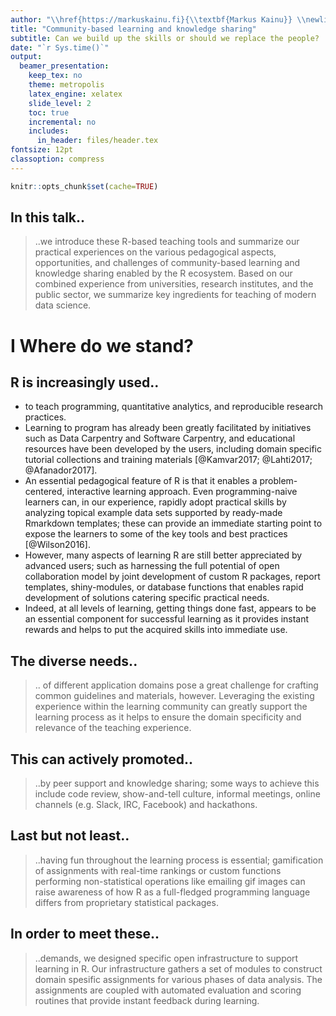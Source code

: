 ```yaml
---
author: "\\href{https://markuskainu.fi}{\\textbf{Markus Kainu}} \\newline \\href{https://ropengov.github.io}{ropengov.github.io} \\newline \\href{http://www.kela.fi/web/en/contact-us-research}{The Social Insurance Institution of Finland}" 
title: "Community-based learning and knowledge sharing"
subtitle: Can we build up the skills or should we replace the people? 
date: "`r Sys.time()`"
output:
  beamer_presentation:
    keep_tex: no
    theme: metropolis
    latex_engine: xelatex
    slide_level: 2
    toc: true
    incremental: no
    includes:
      in_header: files/header.tex
fontsize: 12pt
classoption: compress
---
```


```r
knitr::opts_chunk$set(cache=TRUE)
```


## In this talk..

>..we introduce these R-based teaching tools and summarize our practical experiences on the various pedagogical aspects, opportunities, and challenges of community-based learning and knowledge sharing enabled by the R ecosystem. Based on our combined experience from universities, research institutes, and the public sector, we summarize key ingredients for teaching of modern data science. 


# I Where do we stand? 

## R is increasingly used..

- to teach programming, quantitative analytics, and reproducible research practices. 
- Learning to program has already been greatly facilitated by initiatives such as Data Carpentry and Software Carpentry, and educational resources have been developed by the users, including domain specific tutorial collections and training materials [@Kamvar2017; @Lahti2017; @Afanador2017]. 
- An essential pedagogical feature of R is that it enables a problem-centered, interactive learning approach. Even programming-naive learners can, in our experience, rapidly adopt practical skills by analyzing topical example data sets supported by ready-made Rmarkdown templates; these can provide an immediate starting point to expose the learners to some of the key tools and best practices [@Wilson2016]. 
- However, many aspects of learning R are still better appreciated by advanced users; such as harnessing the full potential of open collaboration model by joint development of custom R packages, report templates, shiny-modules, or database functions that enables rapid development of solutions catering specific practical needs. 
- Indeed, at all levels of learning, getting things done fast, appears to be an essential component for successful learning as it provides instant rewards and helps to put the acquired skills into immediate use. 
 

## The diverse needs..

>.. of different application domains pose a great challenge for crafting common guidelines and materials, however. Leveraging the existing experience within the learning community can greatly support the learning process as it helps to ensure the domain specificity and relevance of the teaching experience. 

## This can actively promoted..

>..by peer support and knowledge sharing; some ways to achieve this include code review, show-and-tell culture, informal meetings, online channels (e.g. Slack, IRC, Facebook) and hackathons. 

## Last but not least..

>..having fun throughout the learning process is essential; gamification of assignments with real-time rankings or custom functions performing non-statistical operations like emailing gif images can raise awareness of how R as a full-fledged programming language differs from proprietary statistical packages. 




## In order to meet these..

>..demands, we designed specific open infrastructure to support learning in R. Our infrastructure gathers a set of modules to construct domain spesific assignments for various phases of data analysis. The assignments are coupled with automated evaluation and scoring routines that provide instant feedback during learning. 


# 


## 